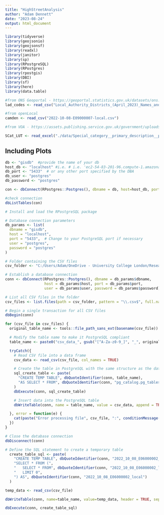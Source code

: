 ```yaml
---
title: "HighStreetAnalysis"
author: "Adam Dennett"
date: "2023-08-24"
output: html_document
---
```


```r
library(tidyverse)
library(geojsonio)
library(geojsonsf)
library(readxl)
library(janitor)
library(sp)
library(RPostgreSQL)
library(RPostgres)
library(rpostgis)
library(DBI)
library(sf)
library(here)
library(data.table)
```


```r
#from ONS Geoportal - https://geoportal.statistics.gov.uk/datasets/ons::local-authority-districts-april-2023-names-and-codes-in-the-united-kingdom/explore 
lad_codes <- read_csv("Local_Authority_Districts_(April_2023)_Names_and_Codes_in_the_United_Kingdom.csv")

#from openLocal
camden <- read_csv("2022-10-08-E09000007-local.csv")

#from VOA - https://assets.publishing.service.gov.uk/government/uploads/system/uploads/attachment_data/file/450034/Data_Info_and_Methodology.pdf - excel file link p3

SCat_LUT <- read_excel("./data/Special_category__primary_description__property_types_and_sector_mappings.xls", col_types = c("text","text","text","text","text","text","text","text","text","text")) %>% clean_names()

```

## Including Plots

```r
db <- "gisdb"  #provide the name of your db
host_db <- "localhost" #i.e. # i.e. 'ec2-54-83-201-96.compute-1.amazonaws.com'
db_port <- "5433"  # or any other port specified by the DBA
db_user <- "postgres"  
db_password <- "postgres"

con <- dbConnect(RPostgres::Postgres(), dbname = db, host=host_db, port=db_port, user=db_user, password=db_password) 

#check connection
dbListTables(con)
```


```r
# Install and load the RPostgreSQL package

# Database connection parameters
db_params <- list(
  dbname = "gisdb",
  host = "localhost",
  port = "5433",  # Change to your PostgreSQL port if necessary
  user = "postgres",
  password = "postgres"
)

# Folder containing the CSV files
csv_folder <- "C:/Users/Adam/OneDrive - University College London/Research/OpenLocal/openLocal-Q3-2022-local-history/app/workings/REPORT"

# Establish a database connection
conn <- dbConnect(RPostgres::Postgres(), dbname = db_params$dbname,
                  host = db_params$host, port = db_params$port,
                  user = db_params$user, password = db_params$password)

# List all CSV files in the folder
csv_files <- list.files(path = csv_folder, pattern = "\\.csv$", full.names = TRUE)

# Begin a single transaction for all CSV files
dbBegin(conn)

for (csv_file in csv_files) {
  original_table_name <- tools::file_path_sans_ext(basename(csv_file))

  # Modify the table name to make it PostgreSQL compliant
  table_name <- paste0("csv_data_", gsub("[^A-Za-z0-9_]", "_", original_table_name))

  tryCatch({
    # Read CSV file into a data frame
    csv_data <- read_csv(csv_file, col_names = TRUE)

    # Create the table in PostgreSQL with the same structure as the data frame
    sql_create_table <- paste(
      "CREATE TEMP TABLE", dbQuoteIdentifier(conn, table_name),
      "AS SELECT * FROM", dbQuoteIdentifier(conn, "pg_catalog.pg_tables"), "LIMIT 0;"
    )
    dbExecute(conn, sql_create_table)

    # Insert data into the PostgreSQL table
    dbWriteTable(conn, name = table_name, value = csv_data, append = TRUE)

  }, error = function(e) {
    cat(paste("Error processing file", csv_file, ":", conditionMessage(e), "\n"))
  })
}

# Close the database connection
dbDisconnect(conn)

```

```r

# Define the SQL statement to create a temporary table
  create_table_sql <- paste(
    "CREATE TEMP TABLE", dbQuoteIdentifier(conn, "2022_10_08_E06000002_local"), "AS",
    "SELECT * FROM (",
    "   SELECT * FROM", dbQuoteIdentifier(conn, "2022_10_08_E06000002_local"),
    "   LIMIT 0",
    ") AS", dbQuoteIdentifier(conn, "2022_10_08_E06000002_local")
  )

temp_data <- read_csv(csv_file)

dbWriteTable(conn, name=table_name, value=temp_data, header = TRUE, sep = ',')

dbExecute(conn, create_table_sql) 
```
